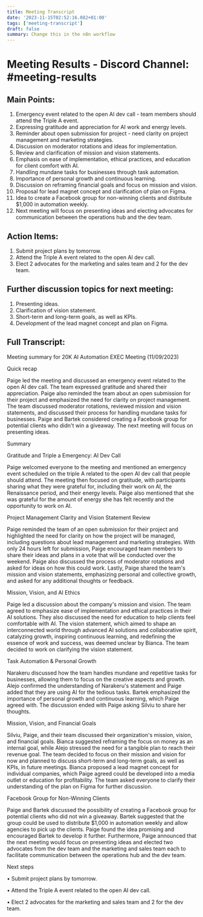 ```yaml
---
title: Meeting Transcript
date: '2023-11-15T02:52:16.082+01:00'
tags: ['meeting-transcript']
draft: false
summary: Change this in the n8n workflow
---
```


# Meeting Results - Discord Channel: #meeting-results

## Main Points:

1. Emergency event related to the open AI dev call - team members should attend the Triple A event.
2. Expressing gratitude and appreciation for AI work and energy levels.
3. Reminder about open submission for project - need clarity on project management and marketing strategies.
4. Discussion on moderator rotations and ideas for implementation.
5. Review and clarification of mission and vision statements.
6. Emphasis on ease of implementation, ethical practices, and education for client comfort with AI.
7. Handling mundane tasks for businesses through task automation.
8. Importance of personal growth and continuous learning.
9. Discussion on reframing financial goals and focus on mission and vision.
10. Proposal for lead magnet concept and clarification of plan on Figma.
11. Idea to create a Facebook group for non-winning clients and distribute $1,000 in automation weekly.
12. Next meeting will focus on presenting ideas and electing advocates for communication between the operations hub and the dev team.

## Action Items:

1. Submit project plans by tomorrow.
2. Attend the Triple A event related to the open AI dev call.
3. Elect 2 advocates for the marketing and sales team and 2 for the dev team.

## Further discussion topics for next meeting:

1. Presenting ideas.
2. Clarification of vision statement.
3. Short-term and long-term goals, as well as KPIs.
4. Development of the lead magnet concept and plan on Figma.

## Full Transcript:
Meeting summary for 20K AI Automation EXEC Meeting (11/09/2023)



Quick recap


Paige led the meeting and discussed an emergency event related to the open
AI dev call. The team expressed gratitude and shared their appreciation.
Paige also reminded the team about an open submission for their project and
emphasized the need for clarity on project management. The team discussed
moderator rotations, reviewed mission and vision statements, and discussed
their process for handling mundane tasks for businesses. Paige and Bartek
considered creating a Facebook group for potential clients who didn't win a
giveaway. The next meeting will focus on presenting ideas.


Summary





Gratitude and Triple a Emergency: AI Dev Call

Paige welcomed everyone to the meeting and mentioned an emergency event
scheduled on the triple A related to the open AI dev call that people
should attend. The meeting then focused on gratitude, with participants
sharing what they were grateful for, including their work on AI, the
Renaissance period, and their energy levels. Paige also mentioned that she
was grateful for the amount of energy she has felt recently and the
opportunity to work on AI.


Project Management Clarity and Vision Statement Review

Paige reminded the team of an open submission for their project and
highlighted the need for clarity on how the project will be managed,
including questions about lead management and marketing strategies. With
only 24 hours left for submission, Paige encouraged team members to share
their ideas and plans in a vote that will be conducted over the weekend.
Paige also discussed the process of moderator rotations and asked for ideas
on how this could work. Lastly, Paige shared the team's mission and vision
statements, emphasizing personal and collective growth, and asked for any
additional thoughts or feedback.


Mission, Vision, and AI Ethics

Paige led a discussion about the company's mission and vision. The team
agreed to emphasize ease of implementation and ethical practices in their
AI solutions. They also discussed the need for education to help clients
feel comfortable with AI. The vision statement, which aimed to shape an
interconnected world through advanced AI solutions and collaborative
spirit, catalyzing growth, inspiring continuous learning, and redefining
the essence of work and success, was deemed unclear by Bianca. The team
decided to work on clarifying the vision statement.


Task Automation & Personal Growth

Narakeru discussed how the team handles mundane and repetitive tasks for
businesses, allowing them to focus on the creative aspects and growth.
Alejo confirmed the understanding of Narakeru's statement and Paige added
that they are using AI for the tedious tasks. Bartek emphasized the
importance of personal growth and continuous learning, which Paige agreed
with. The discussion ended with Paige asking Silviu to share her thoughts.


Mission, Vision, and Financial Goals

Silviu, Paige, and their team discussed their organization's mission,
vision, and financial goals. Bianca suggested reframing the focus on money
as an internal goal, while Alejo stressed the need for a tangible plan to
reach their revenue goal. The team decided to focus on their mission and
vision for now and planned to discuss short-term and long-term goals, as
well as KPIs, in future meetings. Bianca proposed a lead magnet concept for
individual companies, which Paige agreed could be developed into a media
outlet or education for profitability. The team asked everyone to clarify
their understanding of the plan on Figma for further discussion.


Facebook Group for Non-Winning Clients

Paige and Bartek discussed the possibility of creating a Facebook group for
potential clients who did not win a giveaway. Bartek suggested that the
group could be used to distribute $1,000 in automation weekly and allow
agencies to pick up the clients. Paige found the idea promising and
encouraged Bartek to develop it further. Furthermore, Paige announced that
the next meeting would focus on presenting ideas and elected two advocates
from the dev team and the marketing and sales team each to facilitate
communication between the operations hub and the dev team.


Next steps


• Submit project plans by tomorrow.

• Attend the Triple A event related to the open AI dev call.

• Elect 2 advocates for the marketing and sales team and 2 for the dev team.

